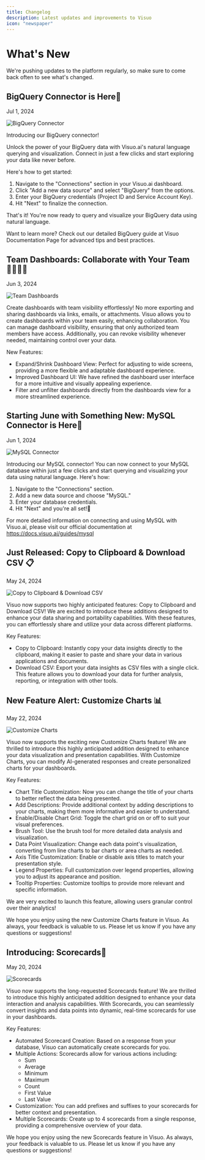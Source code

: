 ```yaml
---
title: Changelog
description: Latest updates and improvements to Visuo
icon: "newspaper"
---
```


# What's New

We're pushing updates to the platform regularly, so make sure to come back often to see what's changed.

## BigQuery Connector is Here🔗

Jul 1, 2024

![BigQuery Connector](images/bigquery-connector.avif)

Introducing our BigQuery connector!

Unlock the power of your BigQuery data with Visuo.ai's natural language querying and visualization. Connect in just a few clicks and start exploring your data like never before.

Here's how to get started:

1. Navigate to the "Connections" section in your Visuo.ai dashboard.
2. Click "Add a new data source" and select "BigQuery" from the options.
3. Enter your BigQuery credentials (Project ID and Service Account Key).
4. Hit "Next" to finalize the connection.

That's it! You're now ready to query and visualize your BigQuery data using natural language.

Want to learn more? Check out our detailed BigQuery guide at Visuo Documentation Page for advanced tips and best practices.

## Team Dashboards: Collaborate with Your Team🫱🏼‍🫲🏾

Jun 3, 2024

![Team Dashboards](images/team-dashboards.webp)

Create dashboards with team visibility effortlessly! No more exporting and sharing dashboards via links, emails, or attachments. Visuo allows you to create dashboards within your team easily, enhancing collaboration. You can manage dashboard visibility, ensuring that only authorized team members have access. Additionally, you can revoke visibility whenever needed, maintaining control over your data.

New Features:

-   Expand/Shrink Dashboard View: Perfect for adjusting to wide screens, providing a more flexible and adaptable dashboard experience.
-   Improved Dashboard UI: We have refined the dashboard user interface for a more intuitive and visually appealing experience.
-   Filter and unfilter dashboards directly from the dashboards view for a more streamlined experience.

## Starting June with Something New: MySQL Connector is Here🔌

Jun 1, 2024

![MySQL Connector](images/mysql-connector.avif)

Introducing our MySQL connector! You can now connect to your MySQL database within just a few clicks and start querying and visualizing your data using natural language. Here's how:

1. Navigate to the "Connections" section.
2. Add a new data source and choose "MySQL."
3. Enter your database credentials.
4. Hit "Next" and you're all set!🚀

For more detailed information on connecting and using MySQL with Visuo.ai, please visit our official documentation at https://docs.visuo.ai/guides/mysql

## Just Released: Copy to Clipboard & Download CSV 📋

May 24, 2024

![Copy to Clipboard & Download CSV](images/clipboard-csv-webp)

Visuo now supports two highly anticipated features: Copy to Clipboard and Download CSV! We are excited to introduce these additions designed to enhance your data sharing and portability capabilities. With these features, you can effortlessly share and utilize your data across different platforms.

Key Features:

-   Copy to Clipboard: Instantly copy your data insights directly to the clipboard, making it easier to paste and share your data in various applications and documents.
-   Download CSV: Export your data insights as CSV files with a single click. This feature allows you to download your data for further analysis, reporting, or integration with other tools.

## New Feature Alert: Customize Charts 📊

May 22, 2024

![Customize Charts](images/customize-charts.webp)

Visuo now supports the exciting new Customize Charts feature! We are thrilled to introduce this highly anticipated addition designed to enhance your data visualization and presentation capabilities. With Customize Charts, you can modify AI-generated responses and create personalized charts for your dashboards.

Key Features:

-   Chart Title Customization: Now you can change the title of your charts to better reflect the data being presented.
-   Add Descriptions: Provide additional context by adding descriptions to your charts, making them more informative and easier to understand.
-   Enable/Disable Chart Grid: Toggle the chart grid on or off to suit your visual preferences.
-   Brush Tool: Use the brush tool for more detailed data analysis and visualization.
-   Data Point Visualization: Change each data point's visualization, converting from line charts to bar charts or area charts as needed.
-   Axis Title Customization: Enable or disable axis titles to match your presentation style.
-   Legend Properties: Full customization over legend properties, allowing you to adjust its appearance and position.
-   Tooltip Properties: Customize tooltips to provide more relevant and specific information.

We are very excited to launch this feature, allowing users granular control over their analytics!

We hope you enjoy using the new Customize Charts feature in Visuo. As always, your feedback is valuable to us. Please let us know if you have any questions or suggestions!

## Introducing: Scorecards🎉

May 20, 2024

![Scorecards](images/scorecards.webp)

Visuo now supports the long-requested Scorecards feature! We are thrilled to introduce this highly anticipated addition designed to enhance your data interaction and analysis capabilities. With Scorecards, you can seamlessly convert insights and data points into dynamic, real-time scorecards for use in your dashboards.

Key Features:

-   Automated Scorecard Creation: Based on a response from your database, Visuo can automatically create scorecards for you.
-   Multiple Actions: Scorecards allow for various actions including:
    -   Sum
    -   Average
    -   Minimum
    -   Maximum
    -   Count
    -   First Value
    -   Last Value
-   Customization: You can add prefixes and suffixes to your scorecards for better context and presentation.
-   Multiple Scorecards: Create up to 4 scorecards from a single response, providing a comprehensive overview of your data.

We hope you enjoy using the new Scorecards feature in Visuo. As always, your feedback is valuable to us. Please let us know if you have any questions or suggestions!
